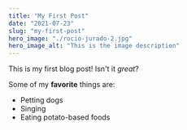```yaml
---
title: "My First Post"
date: "2021-07-23"
slug: "my-first-post"
hero_image: "./rocio-jurado-2.jpg"
hero_image_alt: "This is the image description"
---
```


This is my first blog post! Isn't it *great*?

Some of my **favorite** things are:

* Petting dogs
* Singing
* Eating potato-based foods